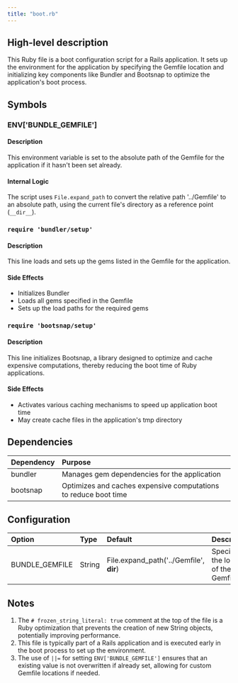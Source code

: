 ```yaml
---
title: "boot.rb"
---
```


## High-level description
This Ruby file is a boot configuration script for a Rails application. It sets up the environment for the application by specifying the Gemfile location and initializing key components like Bundler and Bootsnap to optimize the application's boot process.

## Symbols

### ENV['BUNDLE_GEMFILE']
#### Description
This environment variable is set to the absolute path of the Gemfile for the application if it hasn't been set already.

#### Internal Logic
The script uses `File.expand_path` to convert the relative path '../Gemfile' to an absolute path, using the current file's directory as a reference point (`__dir__`).

### `require 'bundler/setup'`
#### Description
This line loads and sets up the gems listed in the Gemfile for the application.

#### Side Effects
- Initializes Bundler
- Loads all gems specified in the Gemfile
- Sets up the load paths for the required gems

### `require 'bootsnap/setup'`
#### Description
This line initializes Bootsnap, a library designed to optimize and cache expensive computations, thereby reducing the boot time of Ruby applications.

#### Side Effects
- Activates various caching mechanisms to speed up application boot time
- May create cache files in the application's tmp directory

## Dependencies
| Dependency | Purpose |
|:-----------|:--------|
| bundler | Manages gem dependencies for the application |
| bootsnap | Optimizes and caches expensive computations to reduce boot time |

## Configuration
| Option | Type | Default | Description |
|:-------|:-----|:--------|:------------|
| BUNDLE_GEMFILE | String | File.expand_path('../Gemfile', __dir__) | Specifies the location of the Gemfile |

## Notes
1. The `# frozen_string_literal: true` comment at the top of the file is a Ruby optimization that prevents the creation of new String objects, potentially improving performance.
2. This file is typically part of a Rails application and is executed early in the boot process to set up the environment.
3. The use of `||=` for setting `ENV['BUNDLE_GEMFILE']` ensures that an existing value is not overwritten if already set, allowing for custom Gemfile locations if needed.
